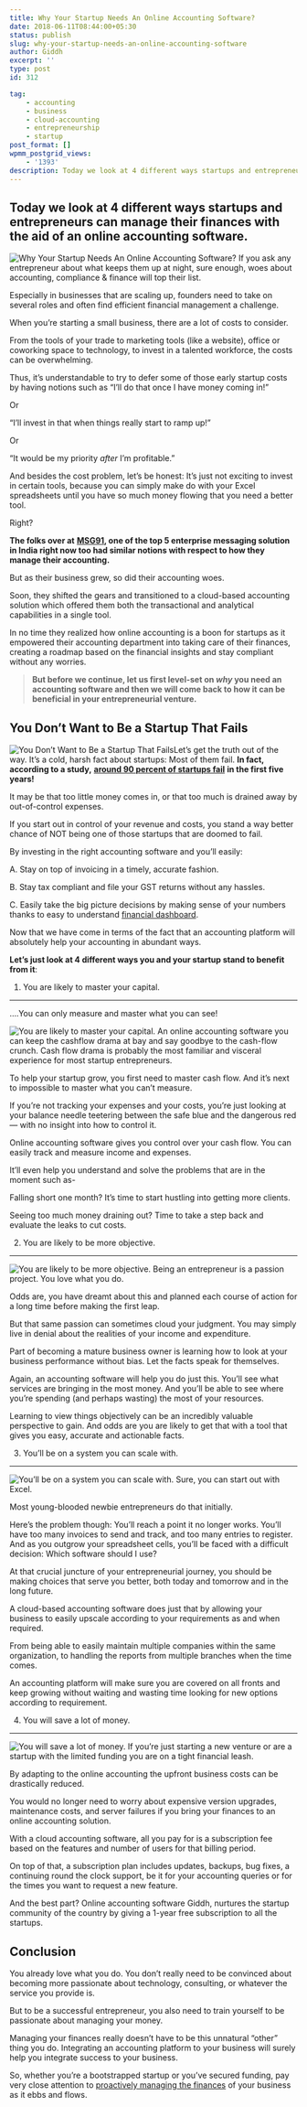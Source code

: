 ```yaml
---
title: Why Your Startup Needs An Online Accounting Software?
date: 2018-06-11T08:44:00+05:30
status: publish
slug: why-your-startup-needs-an-online-accounting-software
author: Giddh
excerpt: ''
type: post
id: 312

tag:
    - accounting
    - business
    - cloud-accounting
    - entrepreneurship
    - startup
post_format: []
wpmm_postgrid_views:
    - '1393'
description: Today we look at 4 different ways startups and entrepreneurs can manage their finances with the aid of an online accounting software.
---
```

Today we look at 4 different ways startups and entrepreneurs can manage their finances with the aid of an online accounting software.
-------------------------------------------------------------------------------------------------------------------------------------

<img class="aligncenter size-large" src = "../../img/blog/1_gs58h7iX1w6X6wI3GaamdQ.webp" alt="Why Your Startup Needs An Online Accounting Software?" />
If you ask any entrepreneur about what keeps them up at night, sure enough, woes about accounting, compliance &amp; finance will top their list.

Especially in businesses that are scaling up, founders need to take on several roles and often find efficient financial management a challenge.

When you’re starting a small business, there are a lot of costs to consider.

From the tools of your trade to marketing tools (like a website), office or coworking space to technology, to invest in a talented workforce, the costs can be overwhelming.

Thus, it’s understandable to try to defer some of those early startup costs by having notions such as “I’ll do that once I have money coming in!”

Or

“I’ll invest in that when things really start to ramp up!”

Or

“It would be my priority *after* I’m profitable.”

And besides the cost problem, let’s be honest: It’s just not exciting to invest in certain tools, because you can simply make do with your Excel spreadsheets until you have so much money flowing that you need a better tool.

Right?

**The folks over at** [**MSG91**](https://www.msg91.com/)**, one of the top 5 enterprise messaging solution in India right now too had similar notions with respect to how they manage their accounting.**

But as their business grew, so did their accounting woes.

Soon, they shifted the gears and transitioned to a cloud-based accounting solution which offered them both the transactional and analytical capabilities in a single tool.

In no time they realized how online accounting is a boon for startups as it empowered their accounting department into taking care of their finances, creating a roadmap based on the financial insights and stay compliant without any worries.

> **But before we continue, let us first level-set on *why* you need an accounting software and then we will come back to how it can be beneficial in your entrepreneurial venture.**

You Don’t Want to Be a Startup That Fails
-----------------------------------------

<img class="wp-block-image size-large" src = "../../img/blog/1_WqAZ2iC_a00tzQsceTyFGg.webp" alt="You Don’t Want to Be a Startup That Fails" />Let’s get the truth out of the way. It’s a cold, harsh fact about startups: Most of them fail. **In fact, according to a study,** [**around 90 percent of startups fail**](https://inc42.com/buzz/90-indian-startups-fail-within-first-5-years-ibm-oxford-study/) **in the first five years!**

It may be that too little money comes in, or that too much is drained away by out-of-control expenses.

If you start out in control of your revenue and costs, you stand a way better chance of NOT being one of those startups that are doomed to fail.

By investing in the right accounting software and you’ll easily:

A. Stay on top of invoicing in a timely, accurate fashion.

B. Stay tax compliant and file your GST returns without any hassles.

C. Easily take the big picture decisions by making sense of your numbers thanks to easy to understand [financial dashboard](https://giddh.com/accounting-dashboard).

Now that we have come in terms of the fact that an accounting platform will absolutely help your accounting in abundant ways.

**Let’s just look at 4 different ways you and your startup stand to benefit from it**:

1. You are likely to master your capital.
-----------------------------------------

….You can only measure and master what you can see!

<img class="wp-block-image size-large" src = "../../img/blog/1_VvRqLOBnMQ-u5tTtLoHaHA.webp" alt="You are likely to master your capital." />
An online accounting software you can keep the cashflow drama at bay and say goodbye to the cash-flow crunch.  Cash flow drama is probably the most familiar and visceral experience for most startup entrepreneurs.

To help your startup grow, you first need to master cash flow. And it’s next to impossible to master what you can’t measure.

If you’re not tracking your expenses and your costs, you’re just looking at your balance needle teetering between the safe blue and the dangerous red — with no insight into how to control it.

Online accounting software gives you control over your cash flow. You can easily track and measure income and expenses.

It’ll even help you understand and solve the problems that are in the moment such as-

Falling short one month? It’s time to start hustling into getting more clients.

Seeing too much money draining out? Time to take a step back and evaluate the leaks to cut costs.

2. You are likely to be more objective.
---------------------------------------

<img class="wp-block-image size-large" src = "../../img/blog/1_7tuUG1QwsjdS1eofzojaUA.webp" alt="You are likely to be more objective." />
Being an entrepreneur is a passion project. You love what you do.

Odds are, you have dreamt about this and planned each course of action for a long time before making the first leap.

But that same passion can sometimes cloud your judgment. You may simply live in denial about the realities of your income and expenditure.

Part of becoming a mature business owner is learning how to look at your business performance without bias. Let the facts speak for themselves.

Again, an accounting software will help you do just this. You’ll see what services are bringing in the most money. And you’ll be able to see where you’re spending (and perhaps wasting) the most of your resources.

Learning to view things objectively can be an incredibly valuable perspective to gain. And odds are you are likely to get that with a tool that gives you easy, accurate and actionable facts.

3. You’ll be on a system you can scale with.
--------------------------------------------

<img class="wp-block-image size-large" src = "../../img/blog/1_V8BS0bX_Rq5-rVVSabAqhg.webp" alt="You’ll be on a system you can scale with." />
Sure, you can start out with Excel.

Most young-blooded newbie entrepreneurs do that initially.

Here’s the problem though: You’ll reach a point it no longer works. You’ll have too many invoices to send and track, and too many entries to register. And as you outgrow your spreadsheet cells, you’ll be faced with a difficult decision: Which software should I use?

At that crucial juncture of your entrepreneurial journey, you should be making choices that serve you better, both today and tomorrow and in the long future.

A cloud-based accounting software does just that by allowing your business to easily upscale according to your requirements as and when required.

From being able to easily maintain multiple companies within the same organization, to handling the reports from multiple branches when the time comes.

An accounting platform will make sure you are covered on all fronts and keep growing without waiting and wasting time looking for new options according to requirement.

4. You will save a lot of money.
--------------------------------

<img class="wp-block-image size-large" src = "../../img/blog/1__wvre1xSOFZHn0O2mUvfSg.webp" alt="You will save a lot of money." />
If you’re just starting a new venture or are a startup with the limited funding you are on a tight financial leash.

By adapting to the online accounting the upfront business costs can be drastically reduced.

You would no longer need to worry about expensive version upgrades, maintenance costs, and server failures if you bring your finances to an online accounting solution.

With a cloud accounting software, all you pay for is a subscription fee based on the features and number of users for that billing period.

On top of that, a subscription plan includes updates, backups, bug fixes, a continuing round the clock support, be it for your accounting queries or for the times you want to request a new feature.

And the best part? Online accounting software Giddh, nurtures the startup community of the country by giving a 1-year free subscription to all the startups.

Conclusion
----------

You already love what you do. You don’t really need to be convinced about becoming more passionate about technology, consulting, or whatever the service you provide is.

But to be a successful entrepreneur, you also need to train yourself to be passionate about managing your money.

Managing your finances really doesn’t have to be this unnatural “other” thing you do. Integrating an accounting platform to your business will surely help you integrate success to your business.

So, whether you’re a bootstrapped startup or you’ve secured funding, pay very close attention to [proactively managing the finances](https://giddh.com) of your business as it ebbs and flows.